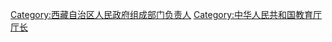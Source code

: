 [[Category:西藏自治区人民政府组成部门负责人|Category:西藏自治区人民政府组成部门负责人]]
[[Category:中华人民共和国教育厅厅长|Category:中华人民共和国教育厅厅长]]